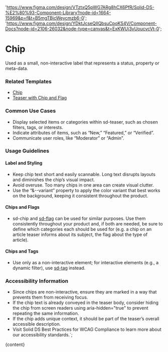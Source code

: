 

  'https://www.figma.com/design/VTztxQ5pWG7ARg8hCX6PfR/Solid-DS-%E2%80%93-Component-Library?node-id=1664-15969&p=f&t=B5mgTBjcWeycmzb6-0';
  'https://www.figma.com/design/YDktJcseQIIQbsuCpoKS4V/Component-Docs?node-id=2106-26032&node-type=canvas&t=ExKWUj3vUoucvcVt-0';

# Chip

Used as a small, non-interactive label that represents a status, property or meta-data.

<DefaultStory />

<DocumentationLinks storybookLink="${storybookLink}" figmaLibrary="${figmaLibrary}" figmaDocs="${figmaDocs}" />

### Related Templates

- [Chip](/?path=/docs/templates-chip--docs)
- [Teaser with Chip and Flag](/?path=/docs/templates-teaser--docs#teaser-with-chip-and-flag)

### Common Use Cases

- Display selected items or categories within sd-teaser, such as chosen filters, tags, or interests.
- Indicate attributes of items, such as “New,” “Featured,” or “Verified”.
- Communicate user roles, like “Moderator” or “Admin”.

### Usage Guidelines

#### Label and Styling

- Keep chip text short and easily scannable. Long text disrupts layouts and diminishes the chip’s visual impact.
- Avoid overuse. Too many chips in one area can create visual clutter.
- Use the “&--variant” property to apply the color variant that best works on the background, keeping it consistent throughout the product.

#### Chips and Flags

- sd-chip and [sd-flag](/?path=/docs/styles-sd-flag--docs) can be used for similar purposes. Use them consistently throughout your product and, if both are needed, be sure to define which categories each should be used for (e.g. a chip on an article teaser informs about its subject, the flag about the type of article).

#### Chips and Tags

- Use only as a non-interactive element; for interactive elements (e.g., a dynamic filter), use [sd-tag](/?path=/docs/styles-sd-tag--docs) instead.

### Accessibility Information

- Since chips are non-interactive, ensure they are marked in a way that prevents them from receiving focus.
- If the chip text is already conveyed in the teaser body, consider hiding the chip from screen readers using aria-hidden="true" to prevent repeating the same information.
- If the chip adds unique context, it should be part of the teaser’s overall accessible description.
- Visit <sd-link href="https://www.figma.com/design/YDktJcseQIIQbsuCpoKS4V/Component-Docs?node-id=10708-5011&t=Z1FxSGWkmXG5r5sw-4" target="_blank">Solid DS Best Practices for WCAG Compliance</sd-link> to learn more about our accessibility standards.`;

<Meta title="Styles/sd-chip/Overview" />

<OverviewFormatter story={ChipStories.Default}>{content}</OverviewFormatter>
